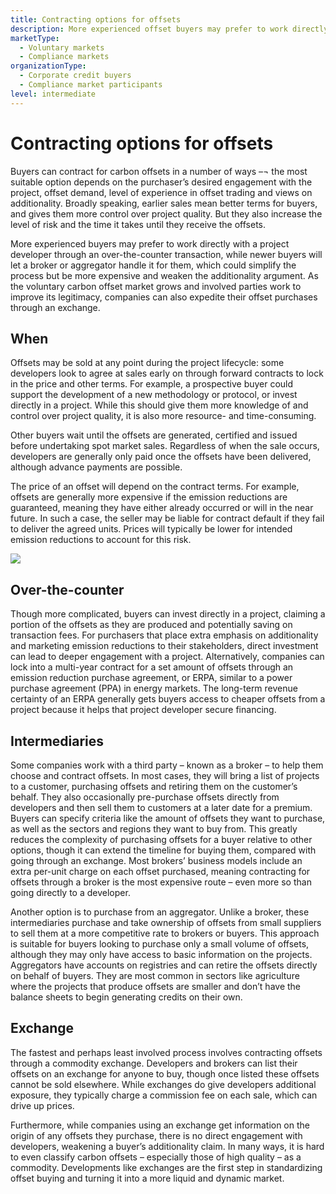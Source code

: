 ```yaml
---
title: Contracting options for offsets
description: More experienced offset buyers may prefer to work directly with a project developer through an over-the-counter transaction, while newer buyers will let a broker or aggregator handle it for them, which could simplify the process but be more expensive and weaken the additionality argument.
marketType:
  - Voluntary markets
  - Compliance markets
organizationType:
  - Corporate credit buyers
  - Compliance market participants
level: intermediate
---
```


# Contracting options for offsets

Buyers can contract for carbon offsets in a number of ways –¬ the most suitable option depends on the purchaser’s desired engagement with the project, offset demand, level of experience in offset trading and views on additionality. Broadly speaking, earlier sales mean better terms for buyers, and gives them more control over project quality. But they also increase the level of risk and the time it takes until they receive the offsets.

<KeyMessage>
  More experienced buyers may prefer to work directly with a project developer
  through an over-the-counter transaction, while newer buyers will let a broker
  or aggregator handle it for them, which could simplify the process but be more
  expensive and weaken the additionality argument. As the voluntary carbon
  offset market grows and involved parties work to improve its legitimacy,
  companies can also expedite their offset purchases through an exchange.
</KeyMessage>

## When

Offsets may be sold at any point during the project lifecycle: some developers look to agree at sales early on through forward contracts to lock in the price and other terms. For example, a prospective buyer could support the development of a new methodology or protocol, or invest directly in a project. While this should give them more knowledge of and control over project quality, it is also more resource- and time-consuming.

Other buyers wait until the offsets are generated, certified and issued before undertaking spot market sales. Regardless of when the sale occurs, developers are generally only paid once the offsets have been delivered, although advance payments are possible.

The price of an offset will depend on the contract terms. For example, offsets are generally more expensive if the emission reductions are guaranteed, meaning they have either already occurred or will in the near future. In such a case, the seller may be liable for contract default if they fail to deliver the agreed units. Prices will typically be lower for intended emission reductions to account for this risk.

<Image src="contracting-method-1.png" ratio={0} />

## Over-the-counter

Though more complicated, buyers can invest directly in a project, claiming a portion of the offsets as they are produced and potentially saving on transaction fees. For purchasers that place extra emphasis on additionality and marketing emission reductions to their stakeholders, direct investment can lead to deeper engagement with a project. Alternatively, companies can lock into a multi-year contract for a set amount of offsets through an emission reduction purchase agreement, or ERPA, similar to a power purchase agreement (PPA) in energy markets. The long-term revenue certainty of an ERPA generally gets buyers access to cheaper offsets from a project because it helps that project developer secure financing.

## Intermediaries

Some companies work with a third party – known as a broker – to help them choose and contract offsets. In most cases, they will bring a list of projects to a customer, purchasing offsets and retiring them on the customer’s behalf. They also occasionally pre-purchase offsets directly from developers and then sell them to customers at a later date for a premium. Buyers can specify criteria like the amount of offsets they want to purchase, as well as the sectors and regions they want to buy from. This greatly reduces the complexity of purchasing offsets for a buyer relative to other options, though it can extend the timeline for buying them, compared with going through an exchange. Most brokers’ business models include an extra per-unit charge on each offset purchased, meaning contracting for offsets through a broker is the most expensive route – even more so than going directly to a developer.

Another option is to purchase from an aggregator. Unlike a broker, these intermediaries purchase and take ownership of offsets from small suppliers to sell them at a more competitive rate to brokers or buyers. This approach is suitable for buyers looking to purchase only a small volume of offsets, although they may only have access to basic information on the projects. Aggregators have accounts on registries and can retire the offsets directly on behalf of buyers. They are most common in sectors like agriculture where the projects that produce offsets are smaller and don’t have the balance sheets to begin generating credits on their own.

## Exchange

The fastest and perhaps least involved process involves contracting offsets through a commodity exchange. Developers and brokers can list their offsets on an exchange for anyone to buy, though once listed these offsets cannot be sold elsewhere. While exchanges do give developers additional exposure, they typically charge a commission fee on each sale, which can drive up prices.

Furthermore, while companies using an exchange get information on the origin of any offsets they purchase, there is no direct engagement with developers, weakening a buyer’s additionality claim. In many ways, it is hard to even classify carbon offsets – especially those of high quality – as a commodity. Developments like exchanges are the first step in standardizing offset buying and turning it into a more liquid and dynamic market.
